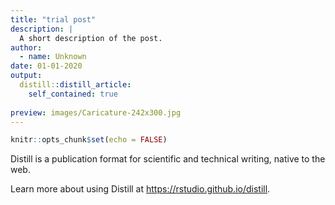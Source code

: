```yaml
---
title: "trial post"
description: |
  A short description of the post.
author:
  - name: Unknown
date: 01-01-2020
output:
  distill::distill_article:
    self_contained: true
    
preview: images/Caricature-242x300.jpg
---
```


```r
knitr::opts_chunk$set(echo = FALSE)
```

Distill is a publication format for scientific and technical writing, native to the web.

Learn more about using Distill at <https://rstudio.github.io/distill>.

